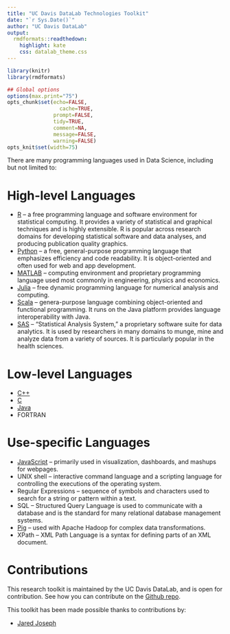 ```yaml
---
title: "UC Davis DataLab Technologies Toolkit"
date: "`r Sys.Date()`"
author: "UC Davis DataLab"
output:
  rmdformats::readthedown:
    highlight: kate
    css: datalab_theme.css
---
```


```r
library(knitr)
library(rmdformats)

## Global options
options(max.print="75")
opts_chunk$set(echo=FALSE,
	             cache=TRUE,
               prompt=FALSE,
               tidy=TRUE,
               comment=NA,
               message=FALSE,
               warning=FALSE)
opts_knit$set(width=75)
```

There are many programming languages used in Data Science, including but not limited to:

# High-level Languages

* [R](http://www.r-project.org/) – a free programming language and software environment for statistical computing. It provides a variety of statistical and graphical techniques and is highly extensible. R is popular across research domains for developing statistical software and data analyses, and producing publication quality graphics.
* [Python](http://www.python.org/) – a free, general-purpose programming language that emphasizes efficiency and code readability. It is object-oriented and often used for web and app development.
* [MATLAB](http://www.mathworks.com/products/matlab/) – computing environment and proprietary programming language used most commonly in engineering, physics and economics.
* [Julia](http://julialang.org/) – free dynamic programming language for numerical analysis and computing.
* [Scala](http://docs.scala-lang.org/) – genera-purpose language combining object-oriented and functional programming. It runs on the Java platform provides language interoperability with Java.
* [SAS](http://www.sas.com/) – “Statistical Analysis System,” a proprietary software suite for data analytics. It is used by researchers in many domains to munge, mine and analyze data from a variety of sources. It is particularly popular in the health sciences.

# Low-level Languages

* [C++](https://isocpp.org/)
* [C](http://www.open-std.org/jtc1/sc22/wg14/)
* [Java](https://www.oracle.com/java/index.html)
* FORTRAN

# Use-specific Languages

* [JavaScript](https://en.wikipedia.org/wiki/JavaScript) – primarily used in visualization, dashboards, and mashups for webpages.
* UNIX shell – interactive command language and a scripting language for controlling the executions of the operating system.
* Regular Expressions – sequence of symbols and characters used to search for a string or pattern within a text.
* SQL – Structured Query Language is used to communicate with a database and is the standard for many relational database management systems.
* [Pig](https://pig.apache.org/) – used with Apache Hadoop for complex data transformations.
* XPath – XML Path Language is a syntax for defining parts of an XML document.

# Contributions

This research toolkit is maintained by the UC Davis DataLab, and is open for contribution. See how you can contribute on the [Github repo](https://github.com/ucdavisdatalab/research-toolkits).

This toolkit has been made possible thanks to contributions by:

* [Jared Joseph](https://jnjoseph.com/)
